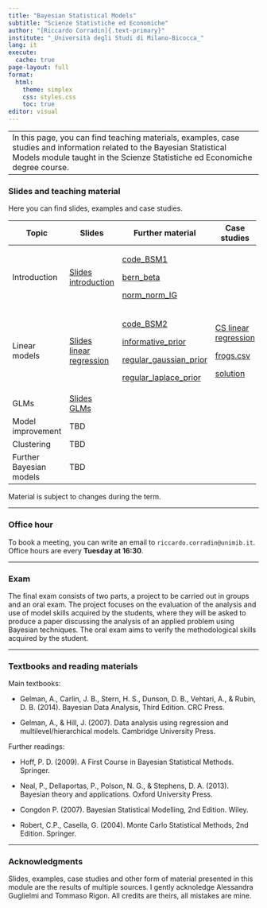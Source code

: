 ```yaml
---
title: "Bayesian Statistical Models"
subtitle: "Scienze Statistiche ed Economiche"
author: "[Riccardo Corradin]{.text-primary}"
institute: "_Università degli Studi di Milano-Bicocca_"
lang: it
execute:
  cache: true
page-layout: full
format:
  html:
    theme: simplex
    css: styles.css
    toc: true
editor: visual
---
```


+--------------------------------------------------------------------------------------------------------------------------------------------------------------------------------------------------------+
| In this page, you can find teaching materials, examples, case studies and information related to the Bayesian Statistical Models module taught in the Scienze Statistiche ed Economiche degree course. |
+--------------------------------------------------------------------------------------------------------------------------------------------------------------------------------------------------------+

### Slides and teaching material

Here you can find slides, examples and case studies.

+-------------------------+---------------------------------------------------+------------------------------------------------------------+----------------------------------------------+
| Topic                   | Slides                                            | Further material                                           | Case studies                                 |
+=========================+===================================================+============================================================+==============================================+
| Introduction            | [Slides introduction](slides/intro.pdf)           | [code_BSM1](code/code_BSM1.R)                              |                                              |
|                         |                                                   |                                                            |                                              |
|                         |                                                   | [bern_beta](code/bernoulli_beta.stan)                      |                                              |
|                         |                                                   |                                                            |                                              |
|                         |                                                   | [norm_norm_IG](code/normal_normal_gamma.stan)              |                                              |
+-------------------------+---------------------------------------------------+------------------------------------------------------------+----------------------------------------------+
| Linear models           | [Slides linear regression](slides/linear_reg.pdf) | [code_BSM2](code/code_BSM2.R)                              | [CS linear regression](cs_files/CSfrogs.pdf) |
|                         |                                                   |                                                            |                                              |
|                         |                                                   | [informative_prior](code/informative_prior.stan)           | [frogs.csv](cs_files/frogs.csv)              |
|                         |                                                   |                                                            |                                              |
|                         |                                                   | [regular_gaussian_prior](code/regular_gaussian_prior.stan) | [solution](code/CS_frogs.R)                  |
|                         |                                                   |                                                            |                                              |
|                         |                                                   | [regular_laplace_prior](code/regular_laplace_prior.stan)   |                                              |
+-------------------------+---------------------------------------------------+------------------------------------------------------------+----------------------------------------------+
| GLMs                    | [Slides GLMs](slides/GLM.pdf)                     |                                                            |                                              |
+-------------------------+---------------------------------------------------+------------------------------------------------------------+----------------------------------------------+
| Model improvement       | TBD                                               |                                                            |                                              |
+-------------------------+---------------------------------------------------+------------------------------------------------------------+----------------------------------------------+
| Clustering              | TBD                                               |                                                            |                                              |
+-------------------------+---------------------------------------------------+------------------------------------------------------------+----------------------------------------------+
| Further Bayesian models | TBD                                               |                                                            |                                              |
+-------------------------+---------------------------------------------------+------------------------------------------------------------+----------------------------------------------+

Material is subject to changes during the term.

------------------------------------------------------------------------

### Office hour

To book a meeting, you can write an email to `riccardo.corradin@unimib.it`. Office hours are every **Tuesday at 16:30**.

------------------------------------------------------------------------

### Exam

The final exam consists of two parts, a project to be carried out in groups and an oral exam. The project focuses on the evaluation of the analysis and use of model skills acquired by the students, where they will be asked to produce a paper discussing the analysis of an applied problem using Bayesian techniques. The oral exam aims to verify the methodological skills acquired by the student.

------------------------------------------------------------------------

### Textbooks and reading materials

Main textbooks:

-   Gelman, A., Carlin, J. B., Stern, H. S., Dunson, D. B., Vehtari, A., & Rubin, D. B. (2014). Bayesian Data Analysis, Third Edition. CRC Press.

-   Gelman, A., & Hill, J. (2007). Data analysis using regression and multilevel/hierarchical models. Cambridge University Press.

Further readings:

-   Hoff, P. D. (2009). A First Course in Bayesian Statistical Methods. Springer.

-   Neal, P., Dellaportas, P., Polson, N. G., & Stephens, D. A. (2013). Bayesian theory and applications. Oxford University Press.

-   Congdon P. (2007). Bayesian Statistical Modelling, 2nd Edition. Wiley.

-   Robert, C.P., Casella, G. (2004). Monte Carlo Statistical Methods, 2nd Edition. Springer.

------------------------------------------------------------------------

### Acknowledgments

Slides, examples, case studies and other form of material presented in this module are the results of multiple sources. I gently acknoledge Alessandra Guglielmi and Tommaso Rigon. All credits are theirs, all mistakes are mine.
